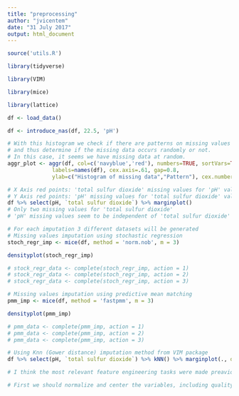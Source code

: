 ```yaml
---
title: "preprocessing"
author: "jvicentem"
date: "31 July 2017"
output: html_document
---
```


```r
source('utils.R')

library(tidyverse)

library(VIM)

library(mice)

library(lattice)
```

```r
df <- load_data()

df <- introduce_nas(df, 22.5, 'pH')
```

```r
# With this histogram we check if there are patterns on missing values for all variable
# and thus determine if the missing data occurs randomly or not.
# In this case, it seems we have missing data at random.
aggr_plot <- aggr(df, col=c('navyblue','red'), numbers=TRUE, sortVars=TRUE,
              labels=names(df), cex.axis=.61, gap=0.8,
              ylab=c("Histogram of missing data","Pattern"), cex.numbers=0.6, cex.lab = 0.7)

# X Axis red points: 'total sulfur dioxide' missing values for 'pH' values
# Y Axis red points: 'pH' missing values for 'total sulfur dioxide' values
df %>% select(pH, `total sulfur dioxide`) %>% marginplot()
# Only two missing values for 'total sulfur dioxide'
# 'pH' missing values seem to be independent of 'total sulfur dioxide' missing values

# For each imputation 3 different datasets will be generated
# Missing values imputation using stochastic regression
stoch_regr_imp <- mice(df, method = 'norm.nob', m = 3)

densityplot(stoch_regr_imp)

# stock_regr_data <- complete(stoch_regr_imp, action = 1)
# stock_regr_data <- complete(stoch_regr_imp, action = 2)
# stock_regr_data <- complete(stoch_regr_imp, action = 3)

# Missing values imputation using predictive mean matching
pmm_imp <- mice(df, method = 'fastpmm', m = 3)

densityplot(pmm_imp)

# pmm_data <- complete(pmm_imp, action = 1)
# pmm_data <- complete(pmm_imp, action = 2)
# pmm_data <- complete(pmm_imp, action = 3)

# Using Knn (Gower distance) imputation method from VIM package
df %>% select(pH, `total sulfur dioxide`) %>% kNN() %>% marginplot(., delimiter="_imp")
```

```r
# I think the most relevant feature engineering tasks were made preaviously by creating the colour variable (there are significant differences between red wine and white wine). However, there are variables that don't seem to improve or make worse the quality of white wines.and maybe it would be interesting to categorize them or use other techniques such PCA or EFA.

# First we should normalize and center the variables, including quality. After that, maybe we should redo the plots again.
```

